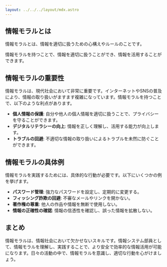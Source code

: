 ```yaml
---
layout: ../../../layout/mdx.astro
---
```




## 情報モラルとは

情報モラルとは、情報を適切に扱うための心構えやルールのことです。

情報モラルを持つことで、情報を適切に扱うことができ、情報を活用することができます。

## 情報モラルの重要性

情報モラルは、現代社会において非常に重要です。インターネットやSNSの普及により、情報の取り扱いがますます複雑になっています。情報モラルを持つことで、以下のような利点があります。

- **個人情報の保護**: 自分や他人の個人情報を適切に扱うことで、プライバシーを守ることができます。
- **デジタルリテラシーの向上**: 情報を正しく理解し、活用する能力が向上します。
- **トラブルの回避**: 不適切な情報の取り扱いによるトラブルを未然に防ぐことができます。

## 情報モラルの具体例

情報モラルを実践するためには、具体的な行動が必要です。以下にいくつかの例を挙げます。

- **パスワード管理**: 強力なパスワードを設定し、定期的に変更する。
- **フィッシング詐欺の回避**: 不審なメールやリンクを開かない。
- **著作権の尊重**: 他人の作品や情報を無断で使用しない。
- **情報の正確性の確認**: 情報の信憑性を確認し、誤った情報を拡散しない。

## まとめ

情報モラルは、情報社会において欠かせないスキルです。情報システム部員として、情報モラルを理解し、実践することで、より安全で効率的な情報活用が可能になります。日々の活動の中で、情報モラルを意識し、適切な行動を心がけましょう。
